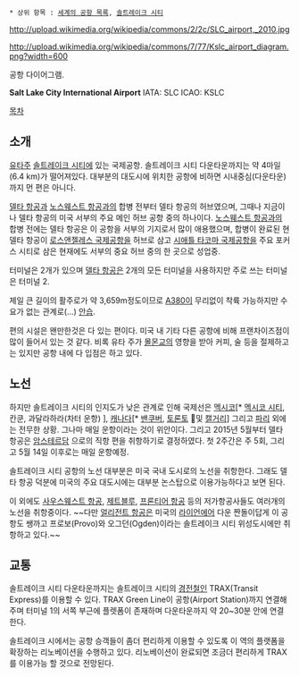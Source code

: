  * 상위 항목 : [[세계의 공항 목록]], [[솔트레이크 시티]]

http://upload.wikimedia.org/wikipedia/commons/2/2c/SLC_airport,_2010.jpg

http://upload.wikimedia.org/wikipedia/commons/7/77/Kslc_airport_diagram.png?width=600

공항 다이어그램.

'''Salt Lake City International Airport'''
IATA: SLC 
ICAO: KSLC

[[목차]]
== 소개 ==

[[유타]]주 [[솔트레이크 시티]]에 있는 국제공항. 솔트레이크 시티 다운타운까지는 약 4마일(6.4 km)가 떨어져있다. 대부분의 대도시에 위치한 공항에 비하면 시내중심(다운타운)까지 먼 편은 아니다.

[[델타 항공]]과 [[노스웨스트 항공]]과의 합병 전부터 델타 항공의 허브였으며, 그때나 지금이나 델타 항공의 미국 서부의 주요 메인 허브 공항 중의 하나이다. [[노스웨스트 항공]]과의 합병 전에는 델타 항공은 이 공항을 서부의 기지로서 많이 애용했으며, 합병이 완료된 현 델타 항공이 [[로스앤젤레스 국제공항]]을 허브로 삼고 [[시애틀 타코마 국제공항]]을 주요 포커스 시티로 삼은 현재에도 서부의 중요 허브 중의 한 곳으로 성업중.

터미널은 2개가 있으며 [[델타 항공]]은 2개의 모든 터미널을 사용하지만 주로 쓰는 터미널은 터미널 2. 

제일 큰 길이의 활주로가 약 3,659m정도이므로 [[A380]]이 무리없이 착륙 가능하지만 수요가 없는 관계로(...) [[안습]].

편의 시설은 왠만한것은 다 있는 편이다. 미국 내 기타 다른 공항에 비해 프랜차이즈점이 많이 들어서 있는 것 같다. 비록 유타 주가 [[몰몬교]]의 영향을 받아 커피, 술 등을 절제하고는 있지만 공항 내에 다 입점은 하고 있다.

== 노선 ==
하지만 솔트레이크 시티의 인지도가 낮은 관계로 인해 국제선은 [[멕시코]][* [[멕시코 시티]], 칸쿤, 과달라하라(차터 운항) ], [[캐나다]][* [[밴쿠버 국제공항|밴쿠버]], [[토론토]]  및 [[캘거리]]] 그리고 [[파리 샤를 드 골 국제공항|파리]] 외에는 전무한 상황. 그나마 매일 운항이라는 것이 위안이다. 그리고 2015년 5월부터 델타 항공은 [[암스테르담 스키폴 국제공항|암스테르담]] 으로의 직항 편을 취항하기로 결정하였다. 첫 2주간은 주 5회, 그리고 5월 14일 이후로는 매일 운항예정.

솔트레이크 시티 공항의 노선 대부분은 미국 국내 도시로의 노선을 취항한다. 그래도 델타 항공 덕분에 미국의 주요 대도시에는 대부분 논스탑으로 이용가능하다고 보면 된다.

이 외에도 [[사우스웨스트 항공]], [[제트블루]], [[프론티어 항공]] 등의 저가항공사들도 여러개의 노선을 취항중이다. ~~다만 [[얼리전트 항공]]은 미국의 [[라이언에어]] 다운 짠돌이답게 이 공항도 쌩까고 프로보(Provo)와 오그던(Ogden)이라는 솔트레이크 시티 위성도시에만 취항하고 있다.~~

== 교통 ==
솔트레이크 시티 다운타운까지는 솔트레이크 시티의 [[경전철]]인 TRAX(Transit Express)를 이용할 수 있다. TRAX Green Line이 공항(Airport Station)까지 연결해주며 터미널 1의 서쪽 부근에 플렛폼이 존재하며 다운타운까지 약 20~30분 안에 연결한다.

솔트레이크 시에서는 공항 승객들이 좀더 편리하게 이용할 수 있도록 이 역의 플랫폼을 확장하는 리노베이션을 수행하고 있다. 리노베이션이 완료되면 조금더 편리하게 TRAX를 이용가능 할 것으로 전망된다. 
